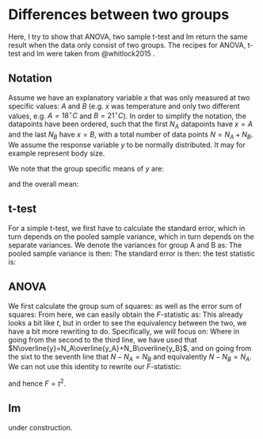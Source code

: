 # Differences between two groups
Here, I try to show that ANOVA, two sample t-test and lm return the same result when the data only consist of two groups. The recipes for ANOVA, t-test and lm were taken from @whitlock2015 .

## Notation
Assume we have an explanatory variable $x$ that was only measured at two specific values: $A$ and $B$ (e.g. $x$ was temperature and only two different values, e.g. $A=18^\circ C$ and $B=21^\circ C$). In order to simplify the notation, the datapoints have been ordered, such that the first $N_A$ datapoints have $x=A$ and the last $N_B$ have $x=B$, with a total number of data points $N=N_A+N_B$. We assume the response variable $y$ to be normally distributed. It may for example represent body size. 

We note that the group specific means of $y$ are:
\begin{equation}
\overline{y_A} = \frac{1}{N_A}\sum_{i=1}^{N_A} y_i
\end{equation}


\begin{equation}
\overline{y_B} = \frac{1}{N_B}\sum_{i=N_A+1}^{N} y_i
\end{equation}
and the overall mean:

\begin{equation}
\overline{y} = \frac{1}{N}\sum_{i=1}^{N} y_i
\end{equation}

## t-test
For a simple t-test, we first have to calculate the standard error, which in turn depends on the pooled sample variance, which in turn depends on the separate variances. We denote the variances for group A and B as:
\begin{align}
s_A^2 &= \sum_{i=1}^{N_A}\frac{(y_i-\overline{y_A})^2}{N_A-1} \\
s_B^2 &= \sum_{i=N_A+1}^{N_B}\frac{(y_i-\overline{y_B})^2}{N_B-1}
\end{align}
The pooled sample variance is then:
\begin{equation}
s_p^2 = \frac{\text{df}_As_A^2 + \text{df}_Bs_B^2}{\text{df}_A+\text{df}_B} = \frac{\sum_{i=1}^{N_A}(N_A-1)\frac{(y_i-\overline{y_A})^2}{N_A-1} + \sum_{i=N_A+1}^{N_B}(N_B-1)\frac{(y_i-\overline{y_B})^2}{N_B-1} }{N - 2}
\end{equation}
The standard error is then:
\begin{equation}
\text{SE}_{\overline{y_A}-\overline{y_B}} = \sqrt{s_p^2\left(\frac{1}{N_A}+\frac{1}{N_B}\right)} = \sqrt{\frac{\sum_{i=1}^{N_A}(y_i-\overline{y_A})^2 + \sum_{i=N_A+1}^{N_B}(y_i-\overline{y_B})^2 }{N - 2}
\left(\frac{1}{N_A}+\frac{1}{N_B}\right)} 
\end{equation}
the test statistic is:
\begin{equation}
t=\frac{\overline{y_A}-\overline{y_B}}{\text{SE}_{\overline{y_A}-\overline{y_B}}} = \sqrt{\frac{N_AN_B(N-2)(\overline{y_A}-\overline{y_B})^2}{N\left(\sum_{i=1}^{N_A}(y_i-\overline{y_A})^2 + \sum_{i=N_A+1}^{N_B}(y_i-\overline{y_B})^2\right)}}
\end{equation}

## ANOVA
We first calculate the group sum of squares:
\begin{equation}
\text{SS}_\text{groups} = N_A (\overline{y_A}-\overline{y})^2 + N_B (\overline{y_B}-\overline{y})^2
\end{equation}
as well as the error sum of squares:
\begin{equation}
\text{SS}_\text{error} = \sum_{i=1}^{N_A} (y_i - \overline{y_A})^2 + \sum_{i=N_A+1}^{N} (y_i - \overline{y_B})^2
\end{equation}
From here, we can easily obtain the $F$-statistic as:
\begin{equation}
F = \frac{(N-2)\left(N_A (\overline{y_A}-\overline{y})^2 + N_B (\overline{y_B}-\overline{y})^2\right)}{\sum_{i=1}^{N_A} (y_i - \overline{y_A})^2 + \sum_{i=N_A+1}^{N} (y_i - \overline{y_B})^2}
\end{equation}
This already looks a bit like $t$, but in order to see the equivalency between the two, we have a bit more rewriting to do. Specifically, we will focus on:
\begin{align}
N_A (\overline{y_A}-\overline{y})^2 + N_B (\overline{y_B}-\overline{y})^2 &= N_A\overline{y_A}^2 - 2N_A \overline{y_A}\overline{y} + N_A\overline{y}^2 + N_B\overline{y_B}^2 - 2N_B\overline{y_B}\overline{y} + N_B \overline{y}^2 \\
&= N_A\overline{y_A}^2 - 2(N_A \overline{y_A}+N_B\overline{y_B})\overline{y} + (N_A+N_B)\overline{y}^2 + N_B\overline{y_B}^2\\
&=N_A\overline{y_A}^2 - \frac{(N_A \overline{y_A}+N_B\overline{y_B})^2}{N} + N_B\overline{y_B}^2\\
&= N_A\overline{y_A}^2 - \frac{N_A^2 \overline{y_A}^2+N_B^2\overline{y_B}^2 + 2N_AN_B\overline{y_A}\overline{y_B}}{N} + N_B\overline{y_B}^2\\
&= \frac{N_AN_B}{N}\left(\frac{N}{N_B}\overline{y_A}^2 - \frac{N_A}{N_B} \overline{y_A}^2-\frac{N_B}{N_A}\overline{y_B}^2 - 2\overline{y_A}\overline{y_B} + \frac{N}{N_A}\overline{y_B}^2\right)\\
&= \frac{N_AN_B}{N}\left(\frac{N-N_A}{N_B}\overline{y_A}^2 - 2\overline{y_A}\overline{y_B} + \frac{N-N_B}{N_A}\overline{y_B}^2\right)\\
&= \frac{N_AN_B}{N}\left(\overline{y_A}^2 - 2\overline{y_A}\overline{y_B} + \overline{y_B}^2\right)\\
&= \frac{N_AN_B}{N}\left(\overline{y_A} -  \overline{y_B}\right)^2\\
\end{align}
Where in going from the second to the third line, we have used that $N\overline{y}=N_A\overline{y_A}+N_B\overline{y_B}$, and on going from the sixt to the seventh line that $N-N_A = N_B$ and equivalently $N-N_B= N_A$. We can not use this identity to rewrite our $F$-statistic:
\begin{equation}
F = \frac{(N-2)N_AN_B\left(\overline{y_A}-\overline{y_B}\right)^2}{N\left(\sum_{i=1}^{N_A} (y_i - \overline{y_A})^2 + \sum_{i=N_A+1}^{N} (y_i - \overline{y_B})^2\right)} = t^2
\end{equation}

and hence $F=t^2$.

## lm
under construction.

